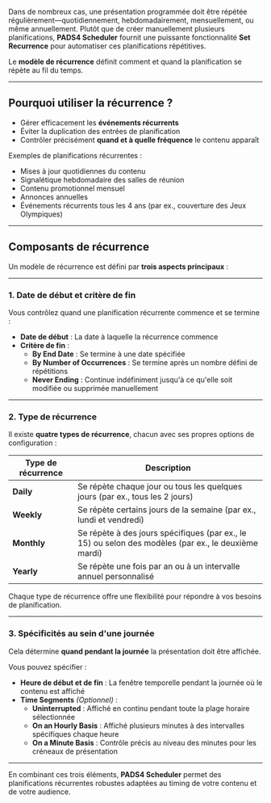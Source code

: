 Dans de nombreux cas, une présentation programmée doit être répétée régulièrement—quotidiennement, hebdomadairement, mensuellement, ou même annuellement. Plutôt que de créer manuellement plusieurs planifications, **PADS4 Scheduler** fournit une puissante fonctionnalité **Set Recurrence** pour automatiser ces planifications répétitives.

Le **modèle de récurrence** définit comment et quand la planification se répète au fil du temps.

***

## Pourquoi utiliser la récurrence ?

* Gérer efficacement les **événements récurrents**
* Éviter la duplication des entrées de planification
* Contrôler précisément **quand et à quelle fréquence** le contenu apparaît

Exemples de planifications récurrentes :

* Mises à jour quotidiennes du contenu
* Signalétique hebdomadaire des salles de réunion
* Contenu promotionnel mensuel
* Annonces annuelles
* Événements récurrents tous les 4 ans (par ex., couverture des Jeux Olympiques)

***

## Composants de récurrence

Un modèle de récurrence est défini par **trois aspects principaux** :

***

### 1. **Date de début et critère de fin**

Vous contrôlez quand une planification récurrente commence et se termine :

* **Date de début** : La date à laquelle la récurrence commence
* **Critère de fin** :
  * **By End Date** : Se termine à une date spécifiée
  * **By Number of Occurrences** : Se termine après un nombre défini de répétitions
  * **Never Ending** : Continue indéfiniment jusqu'à ce qu'elle soit modifiée ou supprimée manuellement

***

### 2. **Type de récurrence**

Il existe **quatre types de récurrence**, chacun avec ses propres options de configuration :

| Type de récurrence | Description                                                                                          |
| ------------------ | ---------------------------------------------------------------------------------------------------- |
| **Daily**          | Se répète chaque jour ou tous les quelques jours (par ex., tous les 2 jours)                         |
| **Weekly**         | Se répète certains jours de la semaine (par ex., lundi et vendredi)                                  |
| **Monthly**        | Se répète à des jours spécifiques (par ex., le 15) ou selon des modèles (par ex., le deuxième mardi) |
| **Yearly**         | Se répète une fois par an ou à un intervalle annuel personnalisé                                     |

Chaque type de récurrence offre une flexibilité pour répondre à vos besoins de planification.

***

### 3. **Spécificités au sein d'une journée**

Cela détermine **quand pendant la journée** la présentation doit être affichée.

Vous pouvez spécifier :

* **Heure de début et de fin** : La fenêtre temporelle pendant la journée où le contenu est affiché
* **Time Segments** *(Optionnel)* :
  * **Uninterrupted** : Affiché en continu pendant toute la plage horaire sélectionnée
  * **On an Hourly Basis** : Affiché plusieurs minutes à des intervalles spécifiques chaque heure
  * **On a Minute Basis** : Contrôle précis au niveau des minutes pour les créneaux de présentation

***

En combinant ces trois éléments, **PADS4 Scheduler** permet des planifications récurrentes robustes adaptées au timing de votre contenu et de votre audience.
